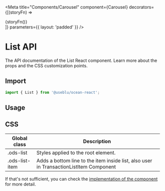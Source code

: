 

<Meta
  title="Components/Carousel"
  component={Carousel}
  decorators={[(storyFn) => <div className="show-grid">{storyFn()}</div>]}
  parameters={{ layout: 'padded' }}
/>

# List API

The API documentation of the List React component. Learn more about the props and the CSS customization points.

## Import

```javascript
import { List } from '@useblu/ocean-react';
```

## Usage

<Canvas withSource="open" withToolbar>
  <Story name="usage">
    <Carousel maxPerSection="2">
      <BannerChild />
      <BannerChild />
      <BannerChild />
      <BannerChild />
      <BannerChild />
      <BannerChild />
      <BannerChild />
      <BannerChild />
      <BannerChild />
      <BannerChild />
      <BannerChild />
      <BannerChild />
      <BannerChild />
      <BannerChild />
    </Carousel>
  </Story>
</Canvas>

## CSS

| Global class   | Description                                                                            |
| -------------- | -------------------------------------------------------------------------------------- |
| .ods-list      | Styles applied to the root element.                                                    |
| .ods-list-item | Adds a bottom line to the item inside list, also user in TransactionListItem Component |

If that's not sufficient, you can check the [implementation of the component](https://github.com/ocean-ds/ocean-web/blob/master/packages/ocean-react/src/Tag/Tag.tsx) for more detail.
